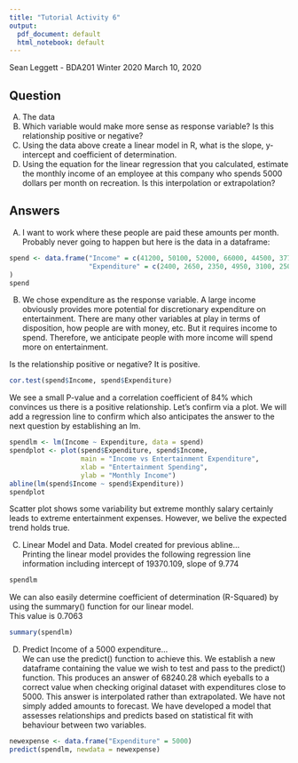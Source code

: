 ```yaml
---
title: "Tutorial Activity 6"
output:
  pdf_document: default
  html_notebook: default
---
```


Sean Leggett - BDA201 Winter 2020
March 10, 2020

## Question  
A) The data
B) Which variable would make more sense as response variable? Is this relationship positive or negative?  
C) Using the data above create a linear model in R, what is the slope, y-intercept and coefficient of determination.  
D) Using the equation for the linear regression that you calculated, estimate the monthly income of an employee at this company who spends 5000 dollars per month on recreation. Is this interpolation or extrapolation?  

## Answers  
A) I want to work where these people are paid these amounts per month. Probably never going to happen but here is the data in a dataframe:

```r
spend <- data.frame("Income" = c(41200, 50100, 52000, 66000, 44500, 37700, 73500, 37500, 56700, 35600),
                    "Expenditure" = c(2400, 2650, 2350, 4950, 3100, 2500, 5106, 3100, 2900, 1750)
)
spend
```


B) We chose expenditure as the response variable. A large income obviously provides more potential for discretionary expenditure on entertainment. There are many other variables at play in terms of disposition, how people are with money, etc. But it requires income to spend. Therefore, we anticipate people with more income will spend more on entertainment.

Is the relationship positive or negative? It is positive.

```r
cor.test(spend$Income, spend$Expenditure)
```
We see a small P-value and a correlation coefficient of 84% which convinces us there is a positive relationship. Let's confirm via a plot. We will add a regression line to confirm which also anticipates the answer to the next question by establishing an lm.

```r
spendlm <- lm(Income ~ Expenditure, data = spend)
spendplot <- plot(spend$Expenditure, spend$Income,
                  main = "Income vs Entertainment Expenditure",
                  xlab = "Entertainment Spending",
                  ylab = "Monthly Income")
abline(lm(spend$Income ~ spend$Expenditure))
spendplot
```
Scatter plot shows some variability but extreme monthly salary certainly leads to extreme entertainment expenses. However, we belive the expected trend holds true.

C) Linear Model and Data. Model created for previous abline...  
Printing the linear model provides the following regression line information including intercept of 19370.109, slope of 
9.774

```r
spendlm
```

We can also easily determine coefficient of determination (R-Squared) by using the summary() function for our linear model.  
This value is 0.7063

```r
summary(spendlm)
```

D) Predict Income of a 5000 expenditure...  
We can use the predict() function to achieve this. We establish a new dataframe containing the value we wish to test and pass to the predict() function. This produces an answer of 68240.28 which eyeballs to a correct value when checking original dataset with expenditures close to 5000. This answer is interpolated rather than extrapolated. We have not simply added amounts to forecast. We have developed a model that assesses relationships and predicts based on statistical fit with behaviour between two variables.

```r
newexpense <- data.frame("Expenditure" = 5000)
predict(spendlm, newdata = newexpense)
```

